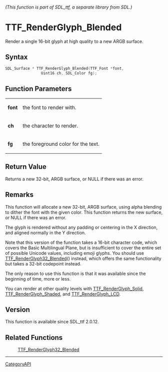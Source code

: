 ====== (This function is part of SDL_ttf, a separate library from SDL.) ======
= TTF_RenderGlyph_Blended =

Render a single 16-bit glyph at high quality to a new ARGB surface.

== Syntax ==

<syntaxhighlight lang='c'>
SDL_Surface * TTF_RenderGlyph_Blended(TTF_Font *font,
                Uint16 ch, SDL_Color fg);
</syntaxhighlight>

== Function Parameters ==

{|
|'''font'''
|the font to render with.
|-
|'''ch'''
|the character to render.
|-
|'''fg'''
|the foreground color for the text.
|}

== Return Value ==

Returns a new 32-bit, ARGB surface, or NULL if there was an error.

== Remarks ==

This function will allocate a new 32-bit, ARGB surface, using alpha
blending to dither the font with the given color. This function returns the
new surface, or NULL if there was an error.

The glyph is rendered without any padding or centering in the X direction,
and aligned normally in the Y direction.

Note that this version of the function takes a 16-bit character code, which
covers the Basic Multilingual Plane, but is insufficient to cover the
entire set of possible Unicode values, including emoji glyphs. You should
use [[TTF_RenderGlyph32_Blended]]() instead, which offers the same
functionality but takes a 32-bit codepoint instead.

The only reason to use this function is that it was available since the
beginning of time, more or less.

You can render at other quality levels with [[TTF_RenderGlyph_Solid]],
[[TTF_RenderGlyph_Shaded]], and [[TTF_RenderGlyph_LCD]].

== Version ==

This function is available since SDL_ttf 2.0.12.

== Related Functions ==

:[[TTF_RenderGlyph32_Blended]]

----
[[CategoryAPI]]


